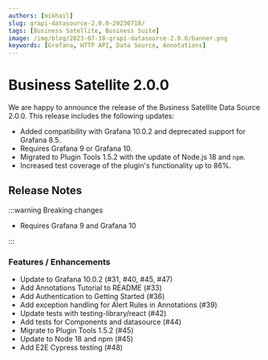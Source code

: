 ```yaml
---
authors: [mikhail]
slug: grapi-datasource-2.0.0-20230718/
tags: [Business Satellite, Business Suite]
image: /img/blog/2023-07-18-grapi-datasource-2.0.0/banner.png
keywords: [Grafana, HTTP API, Data Source, Annotations]
---
```



# Business Satellite 2.0.0

We are happy to announce the release of the Business Satellite Data Source 2.0.0. This release includes the following updates:

- Added compatibility with Grafana 10.0.2 and deprecated support for Grafana 8.5.
- Requires Grafana 9 or Grafana 10.
- Migrated to Plugin Tools 1.5.2 with the update of Node.js 18 and `npm`.
- Increased test coverage of the plugin's functionality up to 86%.

<Catalog date="July 18, 2023" />

<GettingStarted />

<Tutorial />

## Release Notes

:::warning Breaking changes

- Requires Grafana 9 and Grafana 10

:::

### Features / Enhancements

- Update to Grafana 10.0.2 (#31, #40, #45, #47)
- Add Annotations Tutorial to README (#33)
- Add Authentication to Getting Started (#36)
- Add exception handling for Alert Rules in Annotations (#39)
- Update tests with testing-library/react (#42)
- Add tests for Components and datasource (#44)
- Migrate to Plugin Tools 1.5.2 (#45)
- Update to Node 18 and npm (#45)
- Add E2E Cypress testing (#48)

<Feedback />
